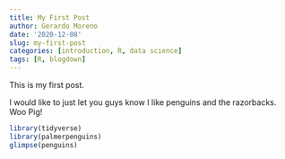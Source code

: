```yaml
---
title: My First Post
author: Gerardo Moreno
date: '2020-12-08'
slug: my-first-post
categories: [introduction, R, data science]
tags: [R, blogdown]
---
```


This is my first post.

I would like to just let you guys know I like penguins and the razorbacks. Woo Pig!

```r
library(tidyverse)
library(palmerpenguins)
glimpse(penguins)
```